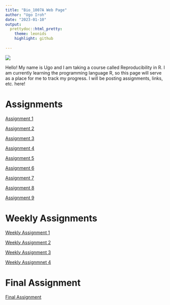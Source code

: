 ```yaml
---
title: "Bio_1007A Web Page"
author: "Ugo Iroh"
date: "2023-01-10"
output:
  prettydoc::html_pretty:
    theme: leonids 
    highlight: github 
     
---
```


![](https://lunaf.com/img/moon/m-phase-31.png?ezimgfmt=ngcb1/notWebP)  

Hello! My name is Ugo and I am taking a course called Reproducibility in R. I am currently learning the programming language R, so this page will serve as a place for me to track my progress. I will be posting assignments, links, etc. here! 

# Assignments 

[Assignment 1](Notes-on-10-Jan-2023.html) 

[Assignment 2](Assignment2.html) 

[Assignment 3](Assignment-3.html) 

[Assignment 4](Assignment-4.html)

[Assignment 5](Assignment-5.html)

[Assignment 6](Assignment-6.html)

[Assignment 7](Assignment-7.html)

[Assignment 8](Assignment-8.html)

[Assignment 9](Assignment-9.html)

# Weekly Assignments

[Weekly Assignment 1](Weekly-Assignment-1.html) 

[Weekly Assignment 2](Weekly-Assignment-2.html)

[Weekly Assignment 3](Weekly-Assignment-3.html)

[Weekly Assignmnet 4](Weekly-Assignment-4.html)

# Final Assignment 

[Final Assignment](Tidymodels-in-R.html)

